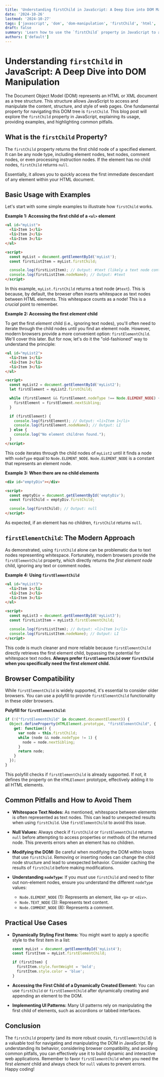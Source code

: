 ```yaml
---
title: 'Understanding firstChild in JavaScript: A Deep Dive into DOM Manipulation'
date: '2024-10-26'
lastmod: '2024-10-27'
tags: ['javascript', 'dom', 'dom-manipulation', 'firstChild', 'html', 'web-development', 'front-end']
draft: false
summary: 'Learn how to use the `firstChild` property in JavaScript to access and manipulate the first child node of any HTML element. This comprehensive guide covers usage, examples, potential pitfalls, and best practices for efficient DOM manipulation.'
authors: ['default']
---
```


# Understanding `firstChild` in JavaScript: A Deep Dive into DOM Manipulation

The Document Object Model (DOM) represents an HTML or XML document as a tree structure.  This structure allows JavaScript to access and manipulate the content, structure, and style of web pages.  One fundamental property for navigating this DOM tree is `firstChild`. This blog post will explore the `firstChild` property in JavaScript, explaining its usage, providing examples, and highlighting common pitfalls.

## What is the `firstChild` Property?

The `firstChild` property returns the first child node of a specified element.  It can be any node type, including element nodes, text nodes, comment nodes, or even processing instruction nodes. If the element has no child nodes, `firstChild` returns `null`.

Essentially, it allows you to quickly access the first immediate descendant of any element within your HTML document.

## Basic Usage with Examples

Let's start with some simple examples to illustrate how `firstChild` works.

**Example 1: Accessing the first child of a `<ul>` element**

```html
<ul id="myList">
  <li>Item 1</li>
  <li>Item 2</li>
  <li>Item 3</li>
</ul>

<script>
  const myList = document.getElementById('myList');
  const firstListItem = myList.firstChild;

  console.log(firstListItem); // Output: #text (likely a text node containing whitespace)
  console.log(firstListItem.nodeName); // Output: #text
</script>
```

In this example, `myList.firstChild` returns a text node (`#text`).  This is because, by default, the browser often inserts whitespace as text nodes between HTML elements.  This whitespace counts as a node! This is a *crucial* point to remember.

**Example 2: Accessing the first *element* child**

To get the first *element* child (i.e., ignoring text nodes), you'll often need to iterate through the child nodes until you find an element node.  However, modern browsers provide a more convenient option: `firstElementChild`. We'll cover this later.  But for now, let's do it the "old-fashioned" way to understand the principle:

```html
<ul id="myList2">
  <li>Item 1</li>
  <li>Item 2</li>
  <li>Item 3</li>
</ul>

<script>
  const myList2 = document.getElementById('myList2');
  let firstElement = myList2.firstChild;

  while (firstElement && firstElement.nodeType !== Node.ELEMENT_NODE) {
    firstElement = firstElement.nextSibling;
  }

  if (firstElement) {
    console.log(firstElement); // Output: <li>Item 1</li>
    console.log(firstElement.nodeName); // Output: LI
  } else {
    console.log("No element children found.");
  }
</script>
```

This code iterates through the child nodes of `myList2` until it finds a node with `nodeType` equal to `Node.ELEMENT_NODE`.  `Node.ELEMENT_NODE` is a constant that represents an element node.

**Example 3: When there are no child elements**

```html
<div id="emptyDiv"></div>

<script>
  const emptyDiv = document.getElementById('emptyDiv');
  const firstChild = emptyDiv.firstChild;

  console.log(firstChild); // Output: null
</script>
```

As expected, if an element has no children, `firstChild` returns `null`.

## `firstElementChild`: The Modern Approach

As demonstrated, using `firstChild` alone can be problematic due to text nodes representing whitespace.  Fortunately, modern browsers provide the `firstElementChild` property, which directly returns the *first element node* child, ignoring any text or comment nodes.

**Example 4: Using `firstElementChild`**

```html
<ul id="myList3">
  <li>Item 1</li>
  <li>Item 2</li>
  <li>Item 3</li>
</ul>

<script>
  const myList3 = document.getElementById('myList3');
  const firstListItem = myList3.firstElementChild;

  console.log(firstListItem); // Output: <li>Item 1</li>
  console.log(firstListItem.nodeName); // Output: LI
</script>
```

This code is much cleaner and more reliable because `firstElementChild` directly retrieves the first element child, bypassing the potential for whitespace text nodes.  **Always prefer `firstElementChild` over `firstChild` when you specifically need the first *element* child.**

## Browser Compatibility

While `firstElementChild` is widely supported, it's essential to consider older browsers. You can use a polyfill to provide `firstElementChild` functionality in these older browsers.

**Polyfill for `firstElementChild`:**

```javascript
if (!("firstElementChild" in document.documentElement)) {
  Object.defineProperty(HTMLElement.prototype, "firstElementChild", {
    get: function() {
      var node = this.firstChild;
      while (node && node.nodeType != 1) {
        node = node.nextSibling;
      }
      return node;
    }
  });
}
```

This polyfill checks if `firstElementChild` is already supported. If not, it defines the property on the `HTMLElement` prototype, effectively adding it to all HTML elements.

## Common Pitfalls and How to Avoid Them

*   **Whitespace Text Nodes:** As mentioned, whitespace between elements is often represented as text nodes. This can lead to unexpected results when using `firstChild`.  Use `firstElementChild` to avoid this issue.

*   **Null Values:** Always check if `firstChild` or `firstElementChild` returns `null` before attempting to access properties or methods of the returned node.  This prevents errors when an element has no children.

*   **Modifying the DOM:** Be careful when modifying the DOM within loops that use `firstChild`.  Removing or inserting nodes can change the child node structure and lead to unexpected behavior.  Consider caching the results of `firstChild` before making modifications.

*   **Understanding `nodeType`:**  If you *must* use `firstChild` and need to filter out non-element nodes, ensure you understand the different `nodeType` values:
    *   `Node.ELEMENT_NODE` (1): Represents an element, like `<p>` or `<div>`.
    *   `Node.TEXT_NODE` (3): Represents text content.
    *   `Node.COMMENT_NODE` (8): Represents a comment.

## Practical Use Cases

*   **Dynamically Styling First Items:**  You might want to apply a specific style to the first item in a list:

    ```javascript
    const myList = document.getElementById('myList4');
    const firstItem = myList.firstElementChild;

    if (firstItem) {
      firstItem.style.fontWeight = 'bold';
      firstItem.style.color = 'blue';
    }
    ```

*   **Accessing the First Child of a Dynamically Created Element:** You can use `firstChild` or `firstElementChild` after dynamically creating and appending an element to the DOM.

*   **Implementing UI Patterns:** Many UI patterns rely on manipulating the first child of elements, such as accordions or tabbed interfaces.

## Conclusion

The `firstChild` property (and its more robust cousin, `firstElementChild`) is a valuable tool for navigating and manipulating the DOM in JavaScript. By understanding its behavior, considering browser compatibility, and avoiding common pitfalls, you can effectively use it to build dynamic and interactive web applications. Remember to favor `firstElementChild` when you need the first *element* child and always check for `null` values to prevent errors.  Happy coding!